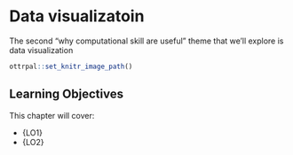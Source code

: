 # Data visualizatoin

The second "why computational skill are useful" theme that we'll explore is data visualization


```r
ottrpal::set_knitr_image_path()
```

## Learning Objectives

This chapter will cover:

- {LO1}
- {LO2}